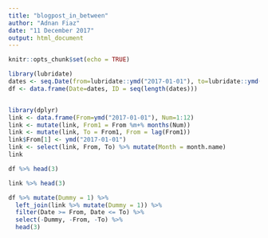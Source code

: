 ```yaml
---
title: "blogpost_in_between"
author: "Adnan Fiaz"
date: "11 December 2017"
output: html_document
---
```


```r
knitr::opts_chunk$set(echo = TRUE)
```

```r
library(lubridate)
dates <- seq.Date(from=lubridate::ymd("2017-01-01"), to=lubridate::ymd("2017-08-01"), by=20)
df <- data.frame(Date=dates, ID = seq(length(dates)))


library(dplyr)
link <- data.frame(From=ymd("2017-01-01"), Num=1:12)
link <- mutate(link, From1 = From %m+% months(Num))
link <- mutate(link, To = From1, From = lag(From1))
link$From[1] <- ymd("2017-01-01")
link <- select(link, From, To) %>% mutate(Month = month.name)
link
```

```r
df %>% head(3)
```
```r
link %>% head(3)
```

```r
df %>% mutate(Dummy = 1) %>% 
  left_join(link %>% mutate(Dummy = 1)) %>% 
  filter(Date >= From, Date <= To) %>% 
  select(-Dummy, -From, -To) %>% 
  head(3)
```









